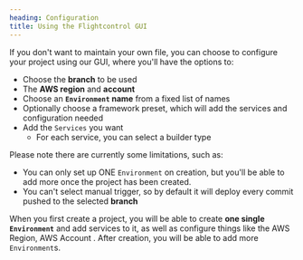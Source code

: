 ```yaml
---
heading: Configuration
title: Using the Flightcontrol GUI
---
```


If you don't want to maintain your own file, you can choose to configure your project using our GUI, where you'll have the options to:
- Choose the **branch** to be used
- The **AWS region** and **account**
- Choose an **`Environment` name** from a fixed list of names
- Optionally choose a framework preset, which will add the services and configuration needed
- Add the `Services` you want
   - For each service, you can select a builder type

Please note there are currently some limitations, such as:
- You can only set up ONE `Environment` on creation, but you'll be able to add more once the project has been created.
- You can't select manual trigger, so by default it will deploy every commit pushed to the selected **branch**

When you first create a project, you will be able to create **one single `Environment`** and add services to it, as well as configure things like the AWS Region, AWS Account . 
After creation, you will be able to add more `Environment`s.